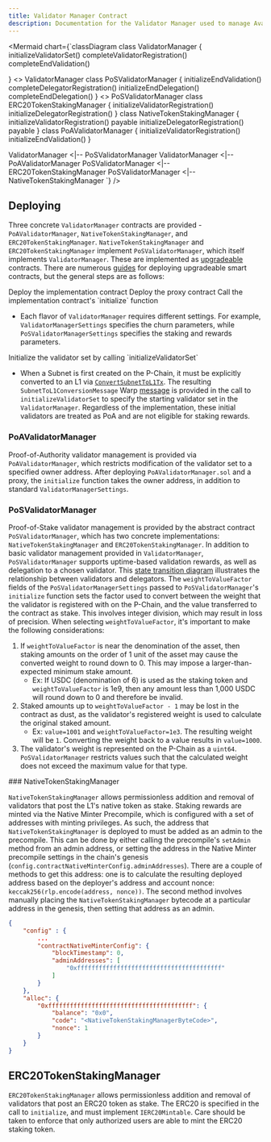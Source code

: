```yaml
---
title: Validator Manager Contract
description: Documentation for the Validator Manager used to manage Avalanche L1 validators, as defined in ACP-77.
---
```


<Mermaid chart={`classDiagram
class ValidatorManager {
    initializeValidatorSet()
    completeValidatorRegistration()
    completeEndValidation()

}
<<Abstract>> ValidatorManager
class PoSValidatorManager {
    initializeEndValidation()
    completeDelegatorRegistration()
    initializeEndDelegation()
    completeEndDelegation()
}
<<Abstract>> PoSValidatorManager
class ERC20TokenStakingManager {
    initializeValidatorRegistration()
    initializeDelegatorRegistration()
}
class NativeTokenStakingManager {
    initializeValidatorRegistration() payable
    initializeDelegatorRegistration() payable
}
class PoAValidatorManager {
    initializeValidatorRegistration()
    initializeEndValidation()
}

ValidatorManager <|-- PoSValidatorManager
ValidatorManager <|-- PoAValidatorManager
PoSValidatorManager <|-- ERC20TokenStakingManager
PoSValidatorManager <|-- NativeTokenStakingManager
`} />

## Deploying

Three concrete `ValidatorManager` contracts are provided - `PoAValidatorManager`, `NativeTokenStakingManager`, and `ERC20TokenStakingManager`. `NativeTokenStakingManager` and `ERC20TokenStakingManager` implement `PoSValidatorManager`, which itself implements `ValidatorManager`. These are implemented as [upgradeable](https://github.com/OpenZeppelin/openzeppelin-contracts-upgradeable/blob/master/contracts/proxy/utils/Initializable.sol) contracts. There are numerous [guides](https://blog.chain.link/upgradable-smart-contracts/) for deploying upgradeable smart contracts, but the general steps are as follows:

<Steps>
<Step>
Deploy the implementation contract
</Step>
<Step>
Deploy the proxy contract
</Step>
<Step>
Call the implementation contract's `initialize` function

- Each flavor of `ValidatorManager` requires different settings. For example, `ValidatorManagerSettings` specifies the churn parameters, while `PoSValidatorManagerSettings` specifies the staking and rewards parameters.

</Step>
<Step>
Initialize the validator set by calling `initializeValidatorSet`

- When a Subnet is first created on the P-Chain, it must be explicitly converted to an L1 via [`ConvertSubnetToL1Tx`](https://github.com/avalanche-foundation/ACPs/tree/main/ACPs/77-reinventing-subnets#convertsubnettol1tx). The resulting `SubnetToL1ConversionMessage` Warp [message](https://github.com/avalanche-foundation/ACPs/tree/main/ACPs/77-reinventing-subnets#subnettol1conversionmessage) is provided in the call to `initializeValidatorSet` to specify the starting validator set in the `ValidatorManager`. Regardless of the implementation, these initial validators are treated as PoA and are not eligible for staking rewards.

</Step>
</Steps>

### PoAValidatorManager

Proof-of-Authority validator management is provided via `PoAValidatorManager`, which restricts modification of the validator set to a specified owner address. After deploying `PoAValidatorManager.sol` and a proxy, the `initialize` function takes the owner address, in addition to standard `ValidatorManagerSettings`.

### PoSValidatorManager

Proof-of-Stake validator management is provided by the abstract contract `PoSValidatorManager`, which has two concrete implementations: `NativeTokenStakingManager` and `ERC20TokenStakingManager`. In addition to basic validator management provided in `ValidatorManager`, `PoSValidatorManager` supports uptime-based validation rewards, as well as delegation to a chosen validator. This [state transition diagram](https://github.com/ava-labs/teleporter/blob/main/contracts/validator-manager/StateTransition.md) illustrates the relationship between validators and delegators.
<Callout>
The `weightToValueFactor` fields of the `PoSValidatorManagerSettings` passed to `PoSValidatorManager`'s `initialize` function sets the factor used to convert between the weight that the validator is registered with on the P-Chain, and the value transferred to the contract as stake. This involves integer division, which may result in loss of precision. When selecting `weightToValueFactor`, it's important to make the following considerations:

1. If `weightToValueFactor` is near the denomination of the asset, then staking amounts on the order of 1 unit of the asset may cause the converted weight to round down to 0. This may impose a larger-than-expected minimum stake amount.
   - Ex: If USDC (denomination of 6) is used as the staking token and `weightToValueFactor` is 1e9, then any amount less than 1,000 USDC will round down to 0 and therefore be invalid.
2. Staked amounts up to `weightToValueFactor - 1` may be lost in the contract as dust, as the validator's registered weight is used to calculate the original staked amount.
   - Ex: `value=1001` and `weightToValueFactor=1e3`. The resulting weight will be `1`. Converting the weight back to a value results in `value=1000`.
3. The validator's weight is represented on the P-Chain as a `uint64`. `PoSValidatorManager` restricts values such that the calculated weight does not exceed the maximum value for that type.
</Callout>
### NativeTokenStakingManager

`NativeTokenStakingManager` allows permissionless addition and removal of validators that post the L1's native token as stake. Staking rewards are minted via the Native Minter Precompile, which is configured with a set of addresses with minting privileges. As such, the address that `NativeTokenStakingManager` is deployed to must be added as an admin to the precompile. This can be done by either calling the precompile's `setAdmin` method from an admin address, or setting the address in the Native Minter precompile settings in the chain's genesis (`config.contractNativeMinterConfig.adminAddresses`). There are a couple of methods to get this address: one is to calculate the resulting deployed address based on the deployer's address and account nonce: `keccak256(rlp.encode(address, nonce))`. The second method involves manually placing the `NativeTokenStakingManager` bytecode at a particular address in the genesis, then setting that address as an admin.

```json
{
    "config" : {
        ...
        "contractNativeMinterConfig": {
            "blockTimestamp": 0,
            "adminAddresses": [
                "0xffffffffffffffffffffffffffffffffffffffff"
            ]
        }
    },
    "alloc": {
        "0xffffffffffffffffffffffffffffffffffffffff": {
            "balance": "0x0",
            "code": "<NativeTokenStakingManagerByteCode>",
            "nonce": 1
        }
    }
}
```

## ERC20TokenStakingManager

`ERC20TokenStakingManager` allows permissionless addition and removal of validators that post an ERC20 token as stake. The ERC20 is specified in the call to `initialize`, and must implement `IERC20Mintable`. Care should be taken to enforce that only authorized users are able to mint the ERC20 staking token.
